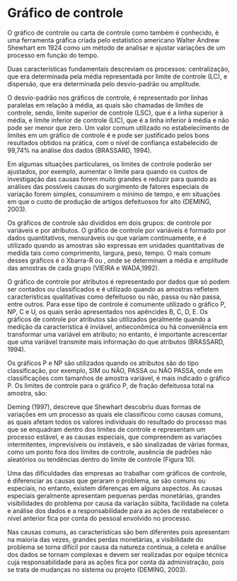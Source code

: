 # Gráfico de controle

O gráfico de controle ou carta de controle como também é conhecido, é uma ferramenta gráfica criada pelo estatístico americano Walter Andrew Shewhart em 1924 como um método de analisar e ajustar variações de um processo em função do tempo. 

Duas características fundamentais descreviam os processos: centralização, que era determinada pela média representada por limite de controle (LC), e dispersão, que era determinada pelo desvio-padrão ou amplitude.

O desvio-padrão nos gráficos de controle, é representado por linhas paralelas em relação à média, as quais são chamadas de limites de controle, sendo, limite superior de controle (LSC), que é a linha superior à média, e limite inferior de controle (LIC), que é a linha inferior à média e não pode ser menor que zero. Um valor comum utilizado no estabelecimento de limites em um gráfico de controle é  e pode ser justificado pelos bons resultados obtidos na prática, com o nível de confiança estabelecido de 99,74% na análise dos dados (BRASSARD, 1994).

Em algumas situações particulares, os limites de controle poderão ser ajustados, por exemplo, aumentar o limite para   quando os custos de investigação das causas forem muito grandes e reduzir para   quando as análises das possíveis causas do surgimento de fatores especiais de variação forem simples, consumirem o mínimo de tempo, e em situações em que o custo de produção de artigos defeituosos for alto (DEMING, 2003).

Os gráficos de controle são divididos em dois grupos: de controle por variáveis e por atributos. O gráfico de controle por variáveis é formado por dados quantitativos, mensuráveis ou que variam continuamente, e é utilizado quando as amostras são expressas em unidades quantitativas de medida tais como comprimento, largura, peso, tempo. O mais comum desses gráficos é o Xbarra-R ou  , onde se determinam a média e amplitude das amostras de cada grupo (VIEIRA e WADA,1992).

O gráfico de controle por atributos é representado por dados que só podem ser contados ou classificados e é utilizado quando as amostras refletem características qualitativas como defeituoso ou não, passa ou não passa, entre outros. Para esse tipo de controle é comumente utilizado o gráfico P, NP, C e U, os quais serão apresentados nos apêncides B, C, D, E. Os gráficos de controle por atributos são utilizados geralmente quando a medição da característica é inviável, antieconômica ou há conveniência em transformar uma variável em atributo; no entanto, é importante acrescentar que uma variável transmite mais informação do que atributos (BRASSARD, 1994).

Os gráficos P e NP são utilizados quando os atributos são do tipo classificação, por exemplo, SIM ou NÃO, PASSA ou NÃO PASSA, onde em classificações com tamanhos de amostra variável, é mais indicado o gráfico P.
Os limites de controle para o gráfico P, de fração defeituosa total na
amostra, são:
 
Deming (1997), descreve que Shewhart descobriu duas formas de variações em um processo as quais ele classificou como causas comuns, as quais afetam todos os valores individuais do resultado do processo mas que se enquadram dentro dos limites de controle e representam um processo estável, e as causas especiais, que compreendem as variações intermitentes, imprevisíveis ou instáveis, e são sinalizadas de várias formas, como um ponto fora dos limites de controle, ausência de padrões não aleatórios ou tendências dentro do limite de controle (Figura 10).
 

Uma das dificuldades das empresas ao trabalhar com gráficos de controle, é diferenciar as causas que geraram o problema, se são comuns ou especiais, no entanto, existem diferenças em alguns aspectos. As causas especiais geralmente apresentam pequenas perdas monetárias, grandes visibilidades do problema por causa da variação súbita, facilidade na coleta e análise dos dados e a responsabilidade para as ações de restabelecer o nível anterior fica por conta do pessoal envolvido no processo. 

Nas causas comuns, as características são bem diferentes pois apresentam na maioria das vezes, grandes perdas monetárias, a visibilidade do problema se torna difícil por causa da natureza contínua, a coleta e análise dos dados se tornam complexas e devem ser realizadas por equipe técnica cuja responsabilidade para as ações fica por conta da administração, pois se trata de mudanças no sistema ou projeto (DEMING, 2003).
